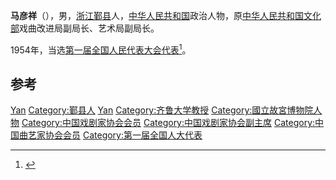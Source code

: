 '''马彦祥'''（{{bd|1907年||1988年}}），男，[[浙江|浙江]][[鄞县|鄞县]]人，[[中华人民共和国|中华人民共和国]]政治人物，原[[中华人民共和国文化部|中华人民共和国文化部]]戏曲改进局副局长、艺术局副局长。

1954年，当选[[第一届全国人民代表大会代表名单|第一届全国人民代表大会代表]]<ref>{{cite book|author=全国人民代表大会常务委员会办公厅|title=中华人民共和国第一届全国人民代表大会代表名单|year=1955年|publisher=全国人民代表大会常务委员会办公厅|url=http://book.ucdrs.superlib.net/views/specific/2929/bookDetail.jsp?dxNumber=000005772167&d=546843D0AE2464CD1C95896344A85614&fenlei=04070402|access-date=2015-01-25|archive-date=2019-01-24|archive-url=https://web.archive.org/web/20190124105450/http://book.ucdrs.superlib.net/views/specific/2929/bookDetail.jsp?dxNumber=000005772167&d=546843D0AE2464CD1C95896344A85614&fenlei=04070402|dead-url=no}}</ref>。

== 参考 ==
{{reflist}}

{{中国政治人物小作品}}
{{中华全国戏剧工作者协会第一届全国委员会}}
{{中国戏剧家协会第二届理事会}}
{{中国戏剧家协会第三届理事会}}
{{中国曲艺家协会第二届理事会}}
{{中华全国文学艺术界联合会第一届全国委员会}}
{{中国文学艺术界联合会第二届全国委员会}}
{{中国文学艺术界联合会第三届全国委员会}}
{{中国文学艺术界联合会第四届全国委员会}}

{{Authority control}}
{{DEFAULTSORT:Ma马}}
[[Category:马姓|Yan]]
[[Category:鄞县人|Category:鄞县人]]
[[Category:鄞县五马|Yan]]
[[Category:齐鲁大学教授|Category:齐鲁大学教授]]
[[Category:國立故宮博物院人物|Category:國立故宮博物院人物]]
[[Category:中国戏剧家协会会员|Category:中国戏剧家协会会员]]
[[Category:中国戏剧家协会副主席|Category:中国戏剧家协会副主席]]
[[Category:中国曲艺家协会会员|Category:中国曲艺家协会会员]]
[[Category:第一届全国人大代表|Category:第一届全国人大代表]]